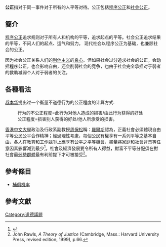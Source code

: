 {{Otheruses|公正乡}}
{{Distinguish|公平正義}}

'''公正'''指对于同一事件对于所有的人平等对待。公正包括[[程序公正|程序公正]]和[[社会公正|社会公正]]。

==簡介==
[[程序公正|程序公正]]追求规则对于所有人和机构的平等，追求起点的平等。社会公正追求结果的平等，不问人们的起点、运气和努力。
现代社会以程序公正为基础，也兼顾社会的公正。

因为社会公正关系人们的[[利他主义|利他主义]]的[[良心|良心]]。但如果社会过分追求社会的公正，会动摇程序公正，也会影响自由，还会削弱社会的竞争，也由于社会完全承担对于弱者的救助减弱个人对于弱者的关注。

==各種看法==
[[叔本华|叔本华]]提出过一个衡量不道德行为的公正程度的计算方式:
: 行为的不公正程度=此行为对他人造成的损害/由此行为获得的好处
: 公正程度=损害别人获得的好处/他人所承受的损害。

[[香港中文大學|香港中文大學]]政治及行政系副教授[[周保松|周保松]]稱：[[羅爾斯|羅爾斯]]認為，正義社會必須體現自由平等公民公平合作精神；經過理性考慮，每個公民有權享有一系列平等之基本自由，各人在教育和工作競爭上應享有公平之[[平等機會|平等機會]]，盡量將家庭和社會背景等任意因素影響減到最少<ref name=周>{{cite book |title=《政治的道德：從自由主義的觀點看》 |year=2015 |edition=增訂版 |publisher=中文大學出版社 }}</ref>{{rp|29-30}}。社會及經濟發展要令所有人得益，財富不平等分配須在對社會最[[弱勢群體|弱勢群體]]最有利前提下才可被接受<ref>John Rawls, ''A Theory of Justice'' (Cambridge, Mass.: Harvard University Press, revised edition, 1999), p.66.</ref>。

==參考條目==
*[[補償機率|補償機率]]

==參考文獻==
{{reflist}}

[[Category:道德議題|Category:道德議題]]